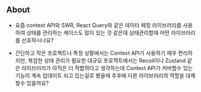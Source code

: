 ## About

- 요즘 context API와 SWR, React Query와 같은 데이터 페칭 라이브러리를 사용하여 상태를 관리하는 케이스도 많이 있는 것 같은데 상태관리할때 어떤 라이브러리를 선호하시나요?

- 간단하고 작은 프로젝트나 특정 상황에서는 Context API가 사용하기 매우 편리하지만, 복잡한 상태 관리가 필요한 대규모 프로젝트에서는 Recoil이나 Zustand 같은 라이브러리가 아직은 더 적합하다고 생각하는데 Context API가 커버할수 있는 기능이 계속 업데이트 되고 있는걸로 봤을때 추후에 다른 라이브러리의 역할을 대체할수 있을까요?
